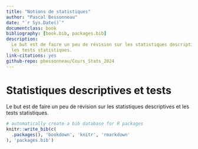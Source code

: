 --- 
title: "Notions de statistiques"
author: "Pascal Bessonneau"
date: "`r Sys.Date()`"
documentclass: book
bibliography: [book.bib, packages.bib]
description: 
  Le but est de faire un peu de révision sur les statistiques descriptives et 
  les tests statistiques.
link-citations: yes
github-repo: pbessonneau/Cours_Stats_2024
---




# Statistiques descriptives et tests    

Le but est de faire un peu de révision sur les statistiques descriptives et 
les tests statistiques.



```{r include=FALSE}
# automatically create a bib database for R packages
knitr::write_bib(c(
  .packages(), 'bookdown', 'knitr', 'rmarkdown'
), 'packages.bib')
```
